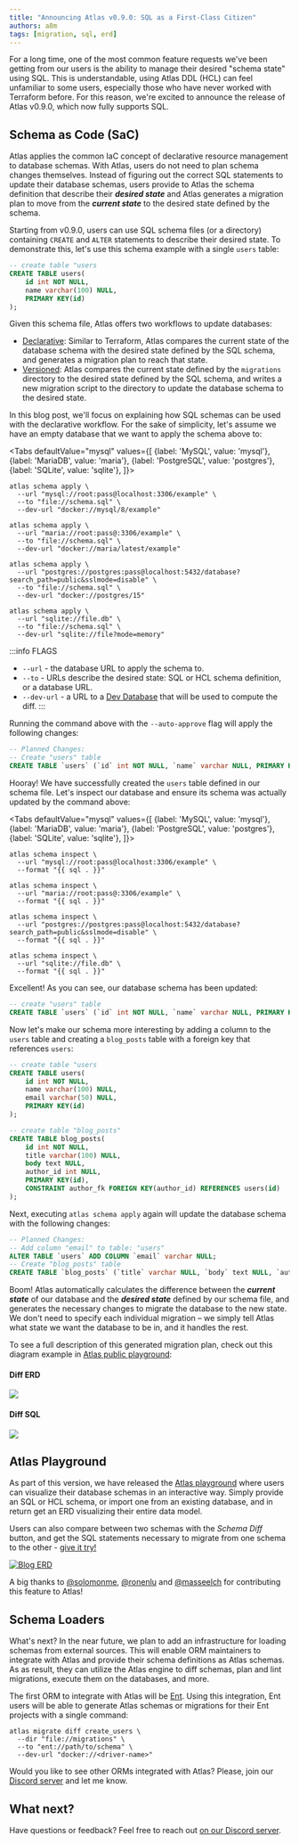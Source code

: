 ```yaml
---
title: "Announcing Atlas v0.9.0: SQL as a First-Class Citizen"
authors: a8m
tags: [migration, sql, erd]
---
```



For a long time, one of the most common feature requests we've been getting from our users is the ability to
manage their desired "schema state" using SQL. This is understandable, using Atlas DDL (HCL) can feel unfamiliar to
some users, especially those who have never worked with Terraform before. For this reason, we're excited to announce the
release of Atlas v0.9.0, which now fully supports SQL.

## Schema as Code (SaC)

Atlas applies the common IaC concept of declarative resource management to database schemas. With Atlas, users do not
need to plan schema changes themselves. Instead of figuring out the correct SQL statements to update their database
schemas, users provide to Atlas the schema definition that describe their ***desired state*** and Atlas generates a
migration plan to move from the ***current state*** to the desired state defined by the schema.

Starting from v0.9.0, users can use SQL schema files (or a directory) containing `CREATE` and `ALTER` statements
to describe their desired state. To demonstrate this, let's use this schema example with a single `users` table:

```sql title="schema.sql"
-- create table "users
CREATE TABLE users(
	id int NOT NULL,
	name varchar(100) NULL,
	PRIMARY KEY(id)
);
```

Given this schema file, Atlas offers two workflows to update databases:

- [Declarative](/declarative/apply): Similar to Terraform, Atlas compares the current state of the database schema with
  the desired state defined by the SQL schema, and generates a migration plan to reach that state.
- [Versioned](/versioned/diff): Atlas compares the current state defined by the `migrations` directory to the
  desired state defined by the SQL schema, and writes a new migration script to the directory to update the database
  schema to the desired state.

In this blog post, we'll focus on explaining how SQL schemas can be used with the declarative workflow. For the sake
of simplicity, let's assume we have an empty database that we want to apply the schema above to:

<Tabs
defaultValue="mysql"
values={[
{label: 'MySQL', value: 'mysql'},
{label: 'MariaDB', value: 'maria'},
{label: 'PostgreSQL', value: 'postgres'},
{label: 'SQLite', value: 'sqlite'},
]}>
<TabItem value="mysql">

```shell
atlas schema apply \
  --url "mysql://root:pass@localhost:3306/example" \
  --to "file://schema.sql" \
  --dev-url "docker://mysql/8/example"
```

</TabItem>
<TabItem value="maria">

```shell
atlas schema apply \
  --url "maria://root:pass@:3306/example" \
  --to "file://schema.sql" \
  --dev-url "docker://maria/latest/example"
```

</TabItem>
<TabItem value="postgres">

```shell
atlas schema apply \
  --url "postgres://postgres:pass@localhost:5432/database?search_path=public&sslmode=disable" \
  --to "file://schema.sql" \
  --dev-url "docker://postgres/15"
```

</TabItem>
<TabItem value="sqlite">

```shell
atlas schema apply \
  --url "sqlite://file.db" \
  --to "file://schema.sql" \
  --dev-url "sqlite://file?mode=memory"
```

</TabItem>
</Tabs>

:::info FLAGS
- `--url` - the database URL to apply the schema to.
- `--to` - URLs describe the desired state: SQL or HCL schema definition, or a database URL.
- `--dev-url` - a URL to a [Dev Database](/concepts/dev-database) that will be used to compute the diff.
:::

Running the command above with the `--auto-approve` flag will apply the following changes:

```sql
-- Planned Changes:
-- Create "users" table
CREATE TABLE `users` (`id` int NOT NULL, `name` varchar NULL, PRIMARY KEY (`id`));
```

Hooray! We have successfully created the `users` table defined in our schema file. Let's inspect our database and ensure
its schema was actually updated by the command above:


<Tabs
defaultValue="mysql"
values={[
{label: 'MySQL', value: 'mysql'},
{label: 'MariaDB', value: 'maria'},
{label: 'PostgreSQL', value: 'postgres'},
{label: 'SQLite', value: 'sqlite'},
]}>
<TabItem value="mysql">

```shell
atlas schema inspect \
  --url "mysql://root:pass@localhost:3306/example" \
  --format "{{ sql . }}"
```

</TabItem>
<TabItem value="maria">

```shell
atlas schema inspect \
  --url "maria://root:pass@:3306/example" \
  --format "{{ sql . }}"
```

</TabItem>
<TabItem value="postgres">

```shell
atlas schema inspect \
  --url "postgres://postgres:pass@localhost:5432/database?search_path=public&sslmode=disable" \
  --format "{{ sql . }}"
```

</TabItem>
<TabItem value="sqlite">

```shell
atlas schema inspect \
  --url "sqlite://file.db" \
  --format "{{ sql . }}"
```

</TabItem>
</Tabs>

Excellent! As you can see, our database schema has been updated:

```sql
-- create "users" table
CREATE TABLE `users` (`id` int NOT NULL, `name` varchar NULL, PRIMARY KEY (`id`));
```

Now let's make our schema more interesting by adding a column to the `users` table and creating a `blog_posts` table
with a foreign key that references `users`:

```sql title="schema.sql" {5,10-17}
-- create table "users
CREATE TABLE users(
	id int NOT NULL,
	name varchar(100) NULL,
	email varchar(50) NULL,
	PRIMARY KEY(id)
);

-- create table "blog_posts"
CREATE TABLE blog_posts(
	id int NOT NULL,
	title varchar(100) NULL,
	body text NULL,
	author_id int NULL,
	PRIMARY KEY(id),
	CONSTRAINT author_fk FOREIGN KEY(author_id) REFERENCES users(id)
);
```

Next, executing `atlas schema apply` again will update the database schema with the following changes:

```sql title="atlas schema apply"
-- Planned Changes:
-- Add column "email" to table: "users"
ALTER TABLE `users` ADD COLUMN `email` varchar NULL;
-- Create "blog_posts" table
CREATE TABLE `blog_posts` (`title` varchar NULL, `body` text NULL, `author_id` int NULL, `id` int NOT NULL, PRIMARY KEY (`id`), CONSTRAINT `author_fk` FOREIGN KEY (`author_id`) REFERENCES `users` (`id`) ON UPDATE NO ACTION ON DELETE NO ACTION);
```

Boom! Atlas automatically calculates the difference between the ***current state*** of our database and the ***desired state***
defined by our schema file, and generates the necessary changes to migrate the database to the new state. We don't need to
specify each individual migration – we simply tell Atlas what state we want the database to be in, and it handles the rest.

To see a full description of this generated migration plan, check out this diagram example in [Atlas public playground](https://gh.atlasgo.cloud/explore/f95ffc45...20d5152c):

#### Diff ERD

[![](https://atlasgo.io/uploads/images/diff-erd.png)](https://gh.atlasgo.cloud/explore/f95ffc45...20d5152c)

#### Diff SQL

[![](https://atlasgo.io/uploads/images/diff-sql.png)](https://gh.atlasgo.cloud/explore/f95ffc45...20d5152c)

## Atlas Playground

As part of this version, we have released the [Atlas playground](https://gh.atlasgo.cloud/explore) where users can visualize their
database schemas in an interactive way. Simply provide an SQL or HCL schema, or import one from an existing database,
and in return get an ERD visualizing their entire data model.

Users can also compare between two schemas with the *Schema Diff* button, and get the SQL statements necessary to
migrate from one schema to the other - [give it try!](https://gh.atlasgo.cloud/explore/01d2aeb1)

<p style={{textAlign: "center"}}><a href="https://gh.atlasgo.cloud/explore/01d2aeb1">
<img src="https://atlasgo.io/uploads/images/diff-erd-short.gif" alt="Blog ERD"/>
</a></p>

A big thanks to [@solomonme](https://github.com/solomonme), [@ronenlu](https://github.com/ronenlu) and [@masseelch](https://github.com/masseelch)
for contributing this feature to Atlas!

## Schema Loaders

What's next? In the near future, we plan to add an infrastructure for loading schemas from external sources. This will
enable ORM maintainers to integrate with Atlas and provide their schema definitions as Atlas schemas. As as result, they
can utilize the Atlas engine to diff schemas, plan and lint migrations, execute them on the databases, and more.

The first ORM to integrate with Atlas will be [Ent](https://entgo.io/). Using this integration, Ent users will be able
to generate Atlas schemas or migrations for their Ent projects with a single command:

```shell {3}
atlas migrate diff create_users \
  --dir "file://migrations" \
  --to "ent://path/to/schema" \
  --dev-url "docker://<driver-name>"
```

Would you like to see other ORMs integrated with Atlas? Please, join our [Discord server](https://discord.gg/zZ6sWVg6NT)
and let me know.

## What next?

Have questions or feedback? Feel free to reach out [on our Discord server](https://discord.gg/zZ6sWVg6NT).
